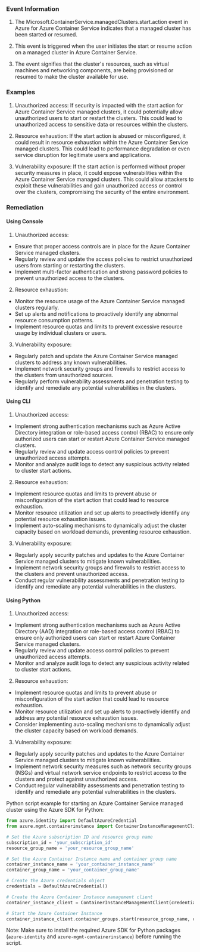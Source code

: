 
### Event Information

1. The Microsoft.ContainerService.managedClusters.start.action event in Azure for Azure Container Service indicates that a managed cluster has been started or resumed.

2. This event is triggered when the user initiates the start or resume action on a managed cluster in Azure Container Service.

3. The event signifies that the cluster's resources, such as virtual machines and networking components, are being provisioned or resumed to make the cluster available for use.


### Examples

1. Unauthorized access: If security is impacted with the start action for Azure Container Service managed clusters, it could potentially allow unauthorized users to start or restart the clusters. This could lead to unauthorized access to sensitive data or resources within the clusters.

2. Resource exhaustion: If the start action is abused or misconfigured, it could result in resource exhaustion within the Azure Container Service managed clusters. This could lead to performance degradation or even service disruption for legitimate users and applications.

3. Vulnerability exposure: If the start action is performed without proper security measures in place, it could expose vulnerabilities within the Azure Container Service managed clusters. This could allow attackers to exploit these vulnerabilities and gain unauthorized access or control over the clusters, compromising the security of the entire environment.

### Remediation

#### Using Console

1. Unauthorized access:
- Ensure that proper access controls are in place for the Azure Container Service managed clusters.
- Regularly review and update the access policies to restrict unauthorized users from starting or restarting the clusters.
- Implement multi-factor authentication and strong password policies to prevent unauthorized access to the clusters.

2. Resource exhaustion:
- Monitor the resource usage of the Azure Container Service managed clusters regularly.
- Set up alerts and notifications to proactively identify any abnormal resource consumption patterns.
- Implement resource quotas and limits to prevent excessive resource usage by individual clusters or users.

3. Vulnerability exposure:
- Regularly patch and update the Azure Container Service managed clusters to address any known vulnerabilities.
- Implement network security groups and firewalls to restrict access to the clusters from unauthorized sources.
- Regularly perform vulnerability assessments and penetration testing to identify and remediate any potential vulnerabilities in the clusters.

#### Using CLI

1. Unauthorized access:
- Implement strong authentication mechanisms such as Azure Active Directory integration or role-based access control (RBAC) to ensure only authorized users can start or restart Azure Container Service managed clusters.
- Regularly review and update access control policies to prevent unauthorized access attempts.
- Monitor and analyze audit logs to detect any suspicious activity related to cluster start actions.

2. Resource exhaustion:
- Implement resource quotas and limits to prevent abuse or misconfiguration of the start action that could lead to resource exhaustion.
- Monitor resource utilization and set up alerts to proactively identify any potential resource exhaustion issues.
- Implement auto-scaling mechanisms to dynamically adjust the cluster capacity based on workload demands, preventing resource exhaustion.

3. Vulnerability exposure:
- Regularly apply security patches and updates to the Azure Container Service managed clusters to mitigate known vulnerabilities.
- Implement network security groups and firewalls to restrict access to the clusters and prevent unauthorized access.
- Conduct regular vulnerability assessments and penetration testing to identify and remediate any potential vulnerabilities in the clusters.

#### Using Python

1. Unauthorized access:
- Implement strong authentication mechanisms such as Azure Active Directory (AAD) integration or role-based access control (RBAC) to ensure only authorized users can start or restart Azure Container Service managed clusters.
- Regularly review and update access control policies to prevent unauthorized access attempts.
- Monitor and analyze audit logs to detect any suspicious activity related to cluster start actions.

2. Resource exhaustion:
- Implement resource quotas and limits to prevent abuse or misconfiguration of the start action that could lead to resource exhaustion.
- Monitor resource utilization and set up alerts to proactively identify and address any potential resource exhaustion issues.
- Consider implementing auto-scaling mechanisms to dynamically adjust the cluster capacity based on workload demands.

3. Vulnerability exposure:
- Regularly apply security patches and updates to the Azure Container Service managed clusters to mitigate known vulnerabilities.
- Implement network security measures such as network security groups (NSGs) and virtual network service endpoints to restrict access to the clusters and protect against unauthorized access.
- Conduct regular vulnerability assessments and penetration testing to identify and remediate any potential vulnerabilities in the clusters.

Python script example for starting an Azure Container Service managed cluster using the Azure SDK for Python:

```python
from azure.identity import DefaultAzureCredential
from azure.mgmt.containerinstance import ContainerInstanceManagementClient

# Set the Azure subscription ID and resource group name
subscription_id = 'your_subscription_id'
resource_group_name = 'your_resource_group_name'

# Set the Azure Container Instance name and container group name
container_instance_name = 'your_container_instance_name'
container_group_name = 'your_container_group_name'

# Create the Azure credentials object
credentials = DefaultAzureCredential()

# Create the Azure Container Instance management client
container_instance_client = ContainerInstanceManagementClient(credentials, subscription_id)

# Start the Azure Container Instance
container_instance_client.container_groups.start(resource_group_name, container_instance_name, container_group_name)
```

Note: Make sure to install the required Azure SDK for Python packages (`azure-identity` and `azure-mgmt-containerinstance`) before running the script.

